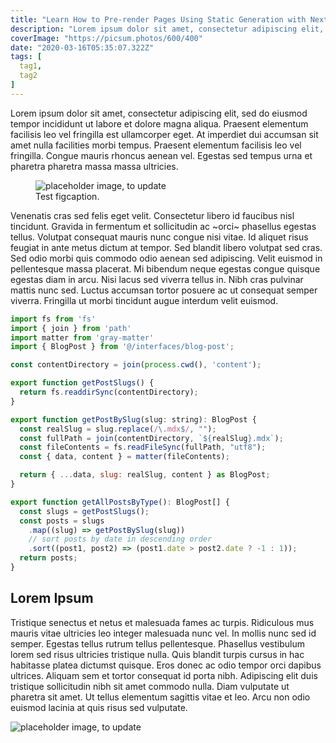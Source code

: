 ```yaml
---
title: "Learn How to Pre-render Pages Using Static Generation with Next.js"
description: "Lorem ipsum dolor sit amet, consectetur adipiscing elit, sed do eiusmod tempor incididunt ut labore et dolore magna aliqua. Praesent elementum facilisis leo vel fringilla est ullamcorper eget. At imperdiet dui accumsan sit amet nulla facilities morbi tempus."
coverImage: "https://picsum.photos/600/400"
date: "2020-03-16T05:35:07.322Z"
tags: [
  tag1,
  tag2
]
---
```


Lorem ipsum dolor sit amet, consectetur adipiscing elit, sed do eiusmod tempor incididunt ut labore et dolore magna aliqua. Praesent elementum facilisis leo vel fringilla est ullamcorper eget. At imperdiet dui accumsan sit amet nulla facilities morbi tempus. Praesent elementum facilisis leo vel fringilla. Congue mauris rhoncus aenean vel. Egestas sed tempus urna et pharetra pharetra massa massa ultricies.

<figure data-align="wide">
  <img
    src="https://picsum.photos/1200/500"
    alt="placeholder image, to update"
  />
  <figcaption>Test figcaption.</figcaption>
</figure>

Venenatis cras sed felis eget velit. Consectetur libero id faucibus nisl tincidunt. Gravida in fermentum et sollicitudin ac ~orci~ phasellus egestas tellus. Volutpat consequat mauris nunc congue nisi vitae. Id aliquet risus feugiat in ante metus dictum at tempor. Sed blandit libero volutpat sed cras. Sed odio morbi quis commodo odio aenean sed adipiscing. Velit euismod in pellentesque massa placerat. Mi bibendum neque egestas congue quisque egestas diam in arcu. Nisi lacus sed viverra tellus in. Nibh cras pulvinar mattis nunc sed. Luctus accumsan tortor posuere ac ut consequat semper viverra. Fringilla ut morbi tincidunt augue interdum velit euismod.

```js showLineNumbers
import fs from 'fs'
import { join } from 'path'
import matter from 'gray-matter'
import { BlogPost } from '@/interfaces/blog-post';

const contentDirectory = join(process.cwd(), 'content');

export function getPostSlugs() {
  return fs.readdirSync(contentDirectory);
}

export function getPostBySlug(slug: string): BlogPost {
  const realSlug = slug.replace(/\.mdx$/, "");
  const fullPath = join(contentDirectory, `${realSlug}.mdx`);
  const fileContents = fs.readFileSync(fullPath, "utf8");
  const { data, content } = matter(fileContents);

  return { ...data, slug: realSlug, content } as BlogPost;
}

export function getAllPostsByType(): BlogPost[] {
  const slugs = getPostSlugs();
  const posts = slugs
    .map((slug) => getPostBySlug(slug))
    // sort posts by date in descending order
    .sort((post1, post2) => (post1.date > post2.date ? -1 : 1));
  return posts;
}
```

## Lorem Ipsum

Tristique senectus et netus et malesuada fames ac turpis. Ridiculous mus mauris vitae ultricies leo integer malesuada nunc vel. In mollis nunc sed id semper. Egestas tellus rutrum tellus pellentesque. Phasellus vestibulum lorem sed risus ultricies tristique nulla. Quis blandit turpis cursus in hac habitasse platea dictumst quisque. Eros donec ac odio tempor orci dapibus ultrices. Aliquam sem et tortor consequat id porta nibh. Adipiscing elit duis tristique sollicitudin nibh sit amet commodo nulla. Diam vulputate ut pharetra sit amet. Ut tellus elementum sagittis vitae et leo. Arcu non odio euismod lacinia at quis risus sed vulputate.

<img
  src="https://picsum.photos/1200/500"
  alt="placeholder image, to update"
  data-align="wide"
/>

